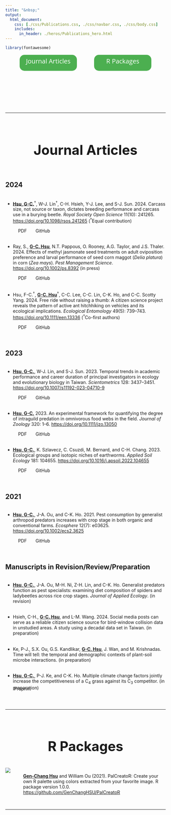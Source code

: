 ```yaml
---
title: "&nbsp;"
output:
  html_document:
    css: [./css/Publications.css, ./css/navbar.css, ./css/body.css]
    includes:
      in_header: ./heros/Publications_hero.html
---
```


```r
library(fontawesome)

```


<!--------------- Define the style ------------------>
<link rel="stylesheet" href="https://cdn.jsdelivr.net/gh/jpswalsh/academicons@1/css/academicons.min.css">

<style>
.Section_link{
  background-color: #4CAF50;
  border: none;
  border-radius: 15px;
  color: white;
  text-align: center;
  text-decoration: none;
  display: inline-block;
  font-size: 20px;
  width: 180px;
  height: 50px;
  line-height: 2em;
  margin-right: 5%;
  margin-left: 5%;
  font-family: "Open Sans";
}

.External_link{
  border-radius: 5px;
  border: none;
  text-align: center;
  text-decoration: none;
  display: inline-block;
  width: 60px;
  margin-top: -2em;
}

h1 {text-align: center !important; 
   font-weight: bold !important; 
   font-size: 42px !important}
   
:target {
    display: block;    
    position: relative;     
    top: -150px;
    visibility: hidden;
}

</style>


<!--------------- Section link and buttons ------------------>
<div style="text-align: center">
  <a class="Section_link btn btn-primary btn-outline btn-xs" href="#Journal Articles">
    Journal Articles
  </a>
    <a class="Section_link btn btn-primary btn-outline btn-xs" href="#R Packages">
    R Packages
  </a>
  <!--   <a class="Section_link btn btn-primary btn-outline btn-xs" href="#Others"> -->
  <!--   Others -->
  <!-- </a> -->
</div>

<br>

<div style="font-size: 100px; text-align: center">
<a href="https://orcid.org/0000-0002-6607-4382" target="_blank" style="color: #A6CE39; margin-right: 2.5%; margin-left: 2.5%;"><i class="ai ai-orcid ai"></i></a>
<a href="https://scholar.google.com/citations?user=NJ5CFXkAAAAJ&hl=en" target="_blank" style="color: black; margin-right: 2.5%; margin-left: 2.5%;"><i class="ai ai-google-scholar ai"></i></a>
</div>

<hr>
<br>
<a id="Journal Articles">
</a>



<!--------------- Publications ------------------>
# Journal Articles
<div style="height: 1em;"></div>

## 2024
<div style="height: 0.3em;"></div>

* <p><b><u>Hsu, G-C.</u></b>^†^, W-J. Lin^†^, C-H. Hsieh, Y-J. Lee, and S-J. Sun. 2024. Carcass size, not source or taxon, dictates breeding performance and carcass use in a burying beetle. <i>*Royal Society Open Science*</i> 11(10): 241265. <a href="https://doi.org/10.1098/rsos.241265" target="_blank"> https://doi.org/10.1098/rsos.241265</a> (^†^Equal contribution)</p>
<a class="External_link btn btn-primary btn-outline btn-xs" href="./Publications/Journal Articles/2024_Royal_Society_Open_Science.pdf" target="_blank">PDF</a>
<a class="External_link btn btn-primary btn-outline btn-xs" href="https://github.com/GenChangHSU/2024_Burying_Beetle_Breeding_on_Wild_and_Lab_Carcasses" target="_blank">GitHub</a>

<div style="height: 0.3em;"></div>

* <p>Ray, S., <b><u>G-C. Hsu</u></b>, N.T. Pappous, O. Rooney, A.G. Taylor, and J.S. Thaler. 2024. Effects of methyl jasmonate seed treatments on adult oviposition preference and larval performance of seed corn maggot (*Delia platura*) in corn (*Zea mays*). <i>*Pest Management Science*</i>. <a href="https://doi.org/10.1002/ps.8392" target="_blank"> https://doi.org/10.1002/ps.8392</a> (in press)</p>
<a class="External_link btn btn-primary btn-outline btn-xs" href="./Publications/Journal Articles/2024_Pest_Management_Science.pdf" target="_blank">PDF</a>
<a class="External_link btn btn-primary btn-outline btn-xs" href="https://github.com/GenChangHSU/2024_Effects_of_JA_on_Seed_Corn_Maggot_Performance" target="_blank">GitHub</a>

<div style="height: 0.3em;"></div>

* <p>Hsu, F-C.^†^, <b><u>G-C. Hsu</u></b>^†^, C-C. Lee, C-C. Lin, C-K. Ho, and C-C. Scotty Yang. 2024. Free ride without raising a thumb: A citizen science project reveals the pattern of active ant hitchhiking on vehicles and its ecological implications. <i>*Ecological Entomology*</i> 49(5): 739–743. <a href="https://doi.org/10.1111/een.13336" target="_blank"> https://doi.org/10.1111/een.13336</a> (^†^Co-first authors)</p>
<a class="External_link btn btn-primary btn-outline btn-xs" href="./Publications/Journal Articles/2024_Ecological_Entomology.pdf" target="_blank">PDF</a>
<a class="External_link btn btn-primary btn-outline btn-xs" href="https://github.com/GenChangHSU/2024_Ant_Hitchhiking_on_Vehicles_in_Taiwan" target="_blank">GitHub</a>

<br>

## 2023
<div style="height: 0.3em;"></div>

* <p><b><u>Hsu, G-C.</u></b>, W-J. Lin, and S-J. Sun. 2023. Temporal trends in academic performance and career duration of principal investigators in ecology and evolutionary biology in Taiwan. <i>*Scientometrics*</i> 128: 3437–3451.
<a href="https://doi.org/10.1007/s11192-023-04710-9" target="_blank"> https://doi.org/10.1007/s11192-023-04710-9</a></p>
<a class="External_link btn btn-primary btn-outline btn-xs" href="./Publications/Journal Articles/2023_Scientometrics.pdf" target="_blank">PDF</a>
<a class="External_link btn btn-primary btn-outline btn-xs" href="https://github.com/GenChangHSU/2023_Academic_Performance_and_Career_Duration_of_PI_in_Taiwan" target="_blank">GitHub</a>

<div style="height: 0.3em;"></div>

* <p><b><u>Hsu, G-C.</u></b> 2023. An experimental framework for quantifying the degree of intraguild predation in omnivorous food webs in the field. <i>*Journal of Zoology*</i> 320: 1–6.
<a href="https://doi.org/10.1111/jzo.13050" target="_blank"> https://doi.org/10.1111/jzo.13050</a></p>
<a class="External_link btn btn-primary btn-outline btn-xs" href="./Publications/Journal Articles/2023_Journal_of_Zoology.pdf" target="_blank">PDF</a>
<a class="External_link btn btn-primary btn-outline btn-xs" href="https://github.com/GenChangHSU/
2023_Framework_for_Degree_of_Intraguild_Predation" target="_blank">GitHub</a>

<div style="height: 0.3em;"></div>

* <p><b><u>Hsu, G-C.</u></b>, K. Szlavecz, C. Csuzdi, M. Bernard, and C-H. Chang. 2023. Ecological groups and isotopic niches of earthworms. <i>*Applied Soil Ecology*</i> 181: 104655.
<a href="https://doi.org/10.1016/j.apsoil.2022.104655" target="_blank"> https://doi.org/10.1016/j.apsoil.2022.104655</a></p> 
<a class="External_link btn btn-primary btn-outline btn-xs" href="./Publications/Journal Articles/2023_Applied_Soil_Ecology.pdf" target="_blank">PDF</a>
<a class="External_link btn btn-primary btn-outline btn-xs" href="https://github.com/GenChangHSU/2023_Earthworm_Stable_Isotope_Niche" target="_blank">GitHub</a>

<br>

## 2021
<div style="height: 0.3em;"></div>

* <p><b><u>Hsu, G-C.</u></b>, J-A. Ou, and C-K. Ho. 2021. Pest consumption by generalist arthropod predators increases with crop stage in both organic and conventional farms. <i>*Ecosphere*</i> 12(7): e03625. 
<a href="https://doi.org/10.1002/ecs2.3625" target="_blank"> https://doi.org/10.1002/ecs2.3625</a></p>
<a class="External_link btn btn-primary btn-outline btn-xs" href="./Publications/Journal Articles/2021_Ecosphere.pdf" target="_blank">PDF</a>
<a class="External_link btn btn-primary btn-outline btn-xs" href="https://github.com/GenChangHSU/2021_Pest_Consumption_by_Generalist_Arthropod_Predators_in_Rice_Farms" target="_blank">GitHub</a>

<br>

## Manuscripts in Revision/Review/Preparation

<div style="height: 0.3em;"></div>

* <p><b><u>Hsu, G-C.</u></b>, J-A. Ou, M-H. Ni, Z-H. Lin, and C-K. Ho. Generalist predators function as pest specialists: examining diet composition of spiders and ladybeetles across rice crop stages. <i>*Journal of Applied Ecology*</i>. (in revision)</p> 
<!-- <a class="External_link btn btn-primary btn-outline btn-xs" href="https://doi.org/10.1101/2022.01.31.478501" target="_blank">Preprint</a> -->
<!-- <a class="External_link btn btn-primary btn-outline btn-xs" href="https://github.com/GenChangHSU/2022_Earthworm_Stable_Isotope_Niche" target="_blank">GitHub</a> -->

<div style="height: 0.3em;"></div>

* <p>Hsieh, C-H., <b><u>G-C. Hsu</u></b>, and L-M. Wang. 2024. Social media posts can serve as a reliable citizen science source for bird-window collision data in unstudied areas. A study using a decadal data set in Taiwan. (in preparation)</p> <!-- <a class="External_link btn btn-primary btn-outline btn-xs" href="https://doi.org/10.1101/2022.01.31.478501" target="_blank">Preprint</a> -->
<!-- <a class="External_link btn btn-primary btn-outline btn-xs" href="https://github.com/GenChangHSU/2022_Earthworm_Stable_Isotope_Niche" target="_blank">GitHub</a> -->

<div style="height: 0.3em;"></div>

* <p>Ke, P-J., S.X. Ou, G.S. Kandlikar, <b><u>G-C. Hsu</u></b>, J. Wan, and M. Krishnadas. Time will tell: the temporal and demographic contexts of plant-soil microbe interactions. (in preparation)</p> 
<!-- <a class="External_link btn btn-primary btn-outline btn-xs" href="https://doi.org/10.1101/2022.01.31.478501" target="_blank">Preprint</a> -->
<!-- <a class="External_link btn btn-primary btn-outline btn-xs" href="https://github.com/GenChangHSU/2022_Earthworm_Stable_Isotope_Niche" target="_blank">GitHub</a> -->

<div style="height: 0.3em;"></div>

* <p><b><u>Hsu, G-C.</u></b>, P-J. Ke, and C-K. Ho. Multiple climate change factors jointly increase the competitiveness of a C~4~ grass against its C~3~ competitor. (in preparation)</p> 
<a class="External_link btn btn-primary btn-outline btn-xs" href="https://doi.org/10.1101/2022.09.01.506280" target="_blank">Preprint</a>
<!-- <a class="External_link btn btn-primary btn-outline btn-xs" href="https://github.com/GenChangHSU/2022_Earthworm_Stable_Isotope_Niche" target="_blank">GitHub</a> -->

<br>
<hr>
<br>


<a id="R Packages"> </a>

# R Packages
<div style="height: 1em;"></div>

<div style="display: flex;">
<a href="https://genchanghsu.github.io/PalCreatoR/" target="_blank"> <img src="./Publications/PalCreatoR.png" style="max-width: 120px; max-height: 120px; width:auto; height:auto"> </a>
<div style="padding-left: 40px; padding-top: 0.2em;">
<p target="_blank"><b><u>Gen-Chang Hsu</u></b> and William Ou (2021). PalCreatoR: Create your own R palette using colors extracted from your favorite image. R package version 1.0.0. <a href="https://github.com/GenChangHSU/PalCreatoR" target="_blank">https://github.com/GenChangHSU/PalCreatoR</a>
</div>
</div>

<br>
<hr>
<br>

<a id="Others"> </a>

<!-- # Others -->
<!-- <div style="height: 1em;"></div> -->

<!-- ## Technical reports -->
<!-- <div style="height: 0.15em;"></div> -->

<!-- * <p>Ou, J-A., <b><u>G-C. Hsu</u></b>, and C-K. Ho. 2018. Quantification of the biological control efficacy of arthropod generalist predators in rice agro-ecosystems using a stable isotope approach. Council of Agriculture, Executive Yuan, R.O.C. (Taiwan). Project number: 107-4.2.3-a1. (In Chinese)</p> -->


